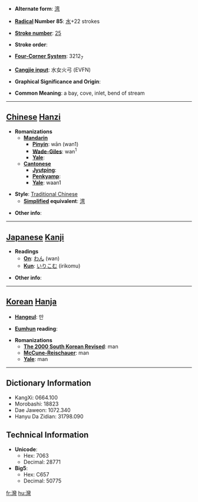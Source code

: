 * '''Alternate form''': [[湾]]

* '''[[Wiktionary:Chinese radical index| Radical]] Number 85''': [[Wiktionary:Chinese radical index 水|水]]+22 strokes

* '''[[Wiktionary:Chinese total strokes index|Stroke number]]''': [[Wiktionary:Chinese total strokes index 25|25]]

* '''Stroke order''': 

* '''[[Wiktionary:Chinese four corner index|Four-Corner System]]''': 3212<sub>7</sub>

* '''[[Wiktionary:Chinese Cangjie index|Cangjie input]]''': 水女火弓 (EVFN)

* '''Graphical Significance and Origin''': 

* '''Common Meaning''': a bay, cove, inlet, bend of stream

----

== [[Chinese]] [[Hanzi]] ==

* '''Romanizations'''
** '''[[Mandarin]]'''
*** '''[[Pinyin]]''': wān (wan1)
*** '''[[Wade-Giles]]''': wan<sup>1</sup>
*** '''[[Yale]]''': 
** '''[[Cantonese]]'''
*** '''[[Jyutping]]''':
*** '''[[Penkyamp]]''': 
*** '''[[Yale]]''': waan1

* '''Style''': [[Traditional Chinese]] 
** '''[[Simplified Chinese|Simplified]] equivalent''': [[湾]]

* '''Other info''': 

----

== [[Japanese]] [[Kanji]] ==

* '''Readings'''
** '''[[On]]''': [[わん]] (wan)
** '''[[Kun]]''': [[いりこむ]] (irikomu)

* '''Other info''':  

----

== [[Korean]] [[Hanja]] ==

* '''[[Hangeul]]''': 만

* '''[[Eumhun]] reading''': 

* '''Romanizations'''
** '''[[The 2000 South Korean Revised Romanization|The 2000 South Korean Revised]]''': man
** '''[[McCune-Reischauer]]''': man
** '''[[Yale]]''': man

----

== Dictionary Information ==

* KangXi: 0664.100
* Morobashi: 18823
* Dae Jaweon: 1072.340
* Hanyu Da Zidian: 31798.090

== Technical Information ==

* '''Unicode''':
** Hex: 7063
** Decimal: 28771
* '''Big5''':
** Hex: C657
** Decimal: 50775

[[fr:灣]]
[[hu:灣]]